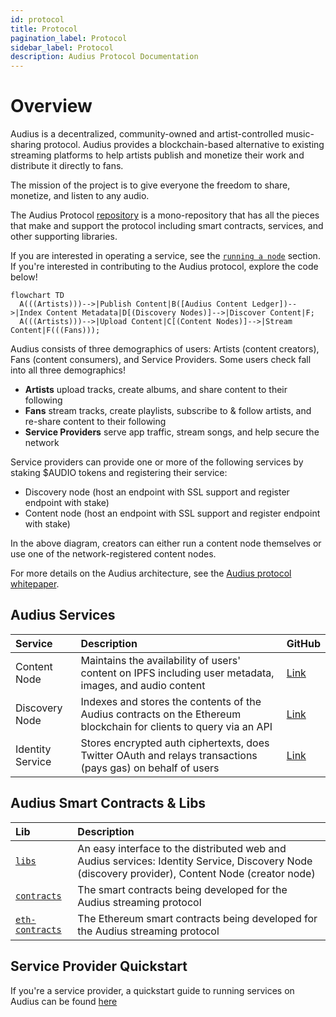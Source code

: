 ```yaml
---
id: protocol
title: Protocol
pagination_label: Protocol
sidebar_label: Protocol
description: Audius Protocol Documentation
---
```


# Overview

Audius is a decentralized, community-owned and artist-controlled music-sharing protocol. Audius
provides a blockchain-based alternative to existing streaming platforms to help artists publish and
monetize their work and distribute it directly to fans.

The mission of the project is to give everyone the freedom to share, monetize, and listen to any
audio.

The Audius Protocol [repository](https://github.com/AudiusProject/audius-protocol) is a
mono-repository that has all the pieces that make and support the protocol including smart
contracts, services, and other supporting libraries.

If you are interested in operating a service, see the [`running a node`](/node-operator/overview)
section. If you're interested in contributing to the Audius protocol, explore the code below!

```mermaid
flowchart TD
  A(((Artists)))-->|Publish Content|B([Audius Content Ledger])-->|Index Content Metadata|D[(Discovery Nodes)]-->|Discover Content|F;
  A(((Artists)))-->|Upload Content|C[(Content Nodes)]-->|Stream Content|F(((Fans)));
```

Audius consists of three demographics of users: Artists (content creators), Fans (content
consumers), and Service Providers. Some users check fall into all three demographics!

- **Artists** upload tracks, create albums, and share content to their following
- **Fans** stream tracks, create playlists, subscribe to & follow artists, and re-share content to
  their following
- **Service Providers** serve app traffic, stream songs, and help secure the network

Service providers can provide one or more of the following services by staking $AUDIO tokens and
registering their service:

- Discovery node \(host an endpoint with SSL support and register endpoint with stake\)
- Content node \(host an endpoint with SSL support and register endpoint with stake\)

In the above diagram, creators can either run a content node themselves or use one of the
network-registered content nodes.

For more details on the Audius architecture, see the
[Audius protocol whitepaper](/reference/whitepaper).

## Audius Services

| Service          | Description                                                                                                        | GitHub                                                                                |
| :--------------- | :----------------------------------------------------------------------------------------------------------------- | :------------------------------------------------------------------------------------ |
| Content Node     | Maintains the availability of users' content on IPFS including user metadata, images, and audio content            | [Link](https://github.com/AudiusProject/audius-protocol/tree/main/creator-node)       |
| Discovery Node   | Indexes and stores the contents of the Audius contracts on the Ethereum blockchain for clients to query via an API | [Link](https://github.com/AudiusProject/audius-protocol/tree/main/discovery-provider) |
| Identity Service | Stores encrypted auth ciphertexts, does Twitter OAuth and relays transactions (pays gas) on behalf of users        | [Link](https://github.com/AudiusProject/audius-protocol/tree/main/identity-service)   |

## Audius Smart Contracts & Libs

| Lib                                                                                         | Description                                                                                                                                          |
| :------------------------------------------------------------------------------------------ | :--------------------------------------------------------------------------------------------------------------------------------------------------- |
| [`libs`](https://github.com/AudiusProject/audius-protocol/tree/main/packages/libs)          | An easy interface to the distributed web and Audius services: Identity Service, Discovery Node \(discovery provider\), Content Node \(creator node\) |
| [`contracts`](https://github.com/AudiusProject/audius-protocol/tree/main/contracts)         | The smart contracts being developed for the Audius streaming protocol                                                                                |
| [`eth-contracts`](https://github.com/AudiusProject/audius-protocol/tree/main/eth-contracts) | The Ethereum smart contracts being developed for the Audius streaming protocol                                                                       |

## Service Provider Quickstart

If you're a service provider, a quickstart guide to running services on Audius can be found
[here](/node-operator/overview)
